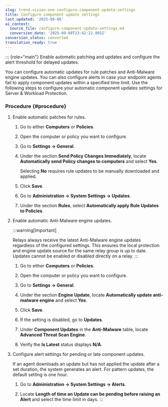 ```yaml
---
slug: trend-vision-one-configure-component-update-settings
title: Configure component update settings
last_updated: '2025-09-08'
ai_context:
  source_file: configure-component-update-settings.md
  conversion_date: '2025-09-08T23:42:22.805Z'
conversion_status: converted
translation_ready: true
---
```


::: {role="main"}
Enable automatic patching and updates and configure the alert threshold for delayed updates.

You can configure automatic updates for rule patches and Anti-Malware engine updates. You can also configure alerts in case your endpoint agents fail to apply component updates within a specified time limit. Use the following steps to configure your automatic component updates settings for Server & Workload Protection.

### Procedure {#procedure}

1.  Enable automatic patches for rules.

    1.  Go to either **Computers** or **Policies**.

    2.  Open the computer or policy you want to configure.

    3.  Go to **Settings → General**.

    4.  Under the section **Send Policy Changes Immediately**, locate **Automatically send Policy changes to computers** and select **Yes**.

        Selecting **No** requires rule updates to be manually downloaded and applied.

    5.  Click **Save**.

    6.  Go to **Administration → System Settings → Updates**.

    7.  Under the section **Rules**, select **Automatically apply Rule Updates to Policies**.

2.  Enable automatic Anti-Malware engine updates.

    :::warning[Important]

    Relays always receive the latest Anti-Malware engine updates regardless of the configured settings. This ensures the local protection and engine update source for the same relay group is up to date. Updates cannot be enabled or disabled directly on a relay.
    :::

    1.  Go to either **Computers** or **Policies**.

    2.  Open the computer or policy you want to configure.

    3.  Go to **Settings → General**.

    4.  Under the section **Engine Update**, locate **Automatically update anti-malware engine** and select **Yes**.

    5.  Click **Save**.

    6.  If the setting is disabled, go to **Updates**.

    7.  Under **Component Updates** in the **Anti-Malware** table, locate **Advanced Threat Scan Engine**.

    8.  Verify the **Is Latest** status displays **N/A**.

3.  Configure alert settings for pending or late component updates.

    If an agent downloads an update but has not applied the update after a set duration, the system generates an alert. For pattern updates, the default setting is one hour.

    1.  Go to **Administration → System Settings → Alerts**.

    2.  Locate **Length of time an Update can be pending before raising an Alert** and select the time limit in days.
:::
